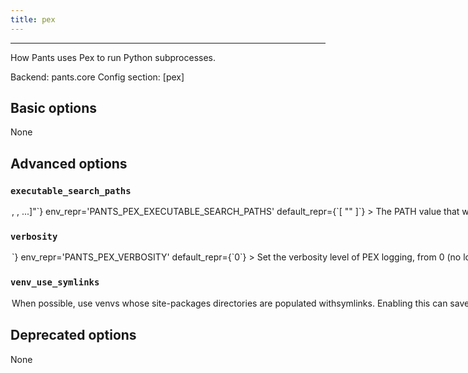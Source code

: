 ```yaml
---
title: pex
---
```



---


How Pants uses Pex to run Python subprocesses.

Backend: <span className="color--primary">pants.core</span>
Config section: <span className="color--primary">[pex]</span>

<span className={styles.options}>

## Basic options

None

## Advanced options


### `executable_search_paths`

<Option
  cli_repr={`--pex-executable-search-paths="[<binary-paths>, <binary-paths>, ...]"`}
  env_repr='PANTS_PEX_EXECUTABLE_SEARCH_PATHS'
  default_repr={`[
  "<PATH>"
]`}
>

The PATH value that will be used by the PEX subprocess and any subprocesses it spawns.

The special string `"<PATH>"` will expand to the contents of the PATH env var.

</Option>

### `verbosity`

<Option
  cli_repr={`--pex-verbosity=<int>`}
  env_repr='PANTS_PEX_VERBOSITY'
  default_repr={`0`}
>

Set the verbosity level of PEX logging, from 0 (no logging) up to 9 (max logging).

</Option>

### `venv_use_symlinks`

<Option
  cli_repr={`--[no-]pex-venv-use-symlinks`}
  env_repr='PANTS_PEX_VENV_USE_SYMLINKS'
  default_repr={`False`}
>

When possible, use venvs whose site-packages directories are populated withsymlinks.

Enabling this can save space in the `--named-caches-dir` directory and lead to slightly faster execution times for Pants Python goals. Some distributions do not work with symlinked venvs though, so you may not be able to enable this optimization as a result.

</Option>

## Deprecated options

None


</span>